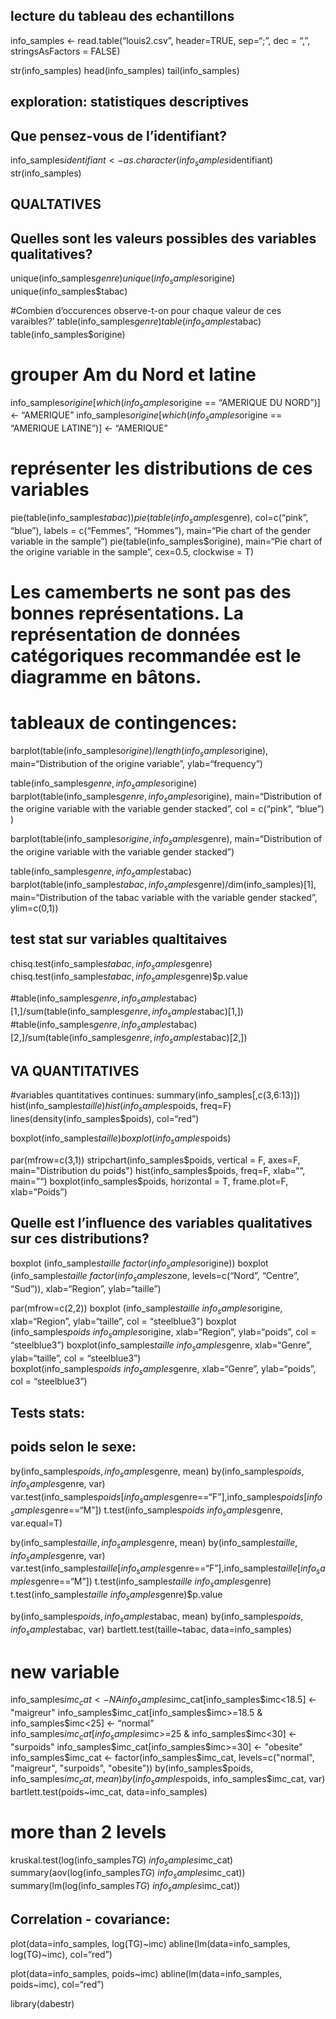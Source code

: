 
#############
## lecture du tableau des echantillons
info_samples <- read.table("louis2.csv", header=TRUE, sep=";", dec = ",", stringsAsFactors = FALSE)

str(info_samples)
head(info_samples)
tail(info_samples)


## exploration: statistiques descriptives
########################################

## Que pensez-vous de l'identifiant?
info_samples$identifiant <- as.character(info_samples$identifiant)
str(info_samples)

## QUALTATIVES
## Quelles sont les valeurs possibles des variables qualitatives?

unique(info_samples$genre)
unique(info_samples$origine)
unique(info_samples$tabac)

#Combien d'occurences observe-t-on pour chaque valeur de ces varaibles?'
table(info_samples$genre)
table(info_samples$tabac)
table(info_samples$origine)

# grouper Am du Nord et latine
info_samples$origine[which(info_samples$origine == "AMERIQUE DU NORD")] <- "AMERIQUE"
info_samples$origine[which(info_samples$origine == "AMERIQUE LATINE")] <- "AMERIQUE"

# représenter les distributions de ces variables
pie(table(info_samples$tabac))
pie(table(info_samples$genre), col=c("pink", "blue"),
    labels = c("Femmes", "Hommes"), main="Pie chart of the gender variable in the sample")
pie(table(info_samples$origine), main="Pie chart of the origine variable in the sample", cex=0.5, clockwise = T)

# Les camemberts ne sont pas des bonnes représentations. La représentation de données catégoriques recommandée est le diagramme en bâtons.
# tableaux de contingences:
barplot(table(info_samples$origine)/length(info_samples$origine), main="Distribution of the origine variable", ylab="frequency")

table(info_samples$genre, info_samples$origine)
barplot(table(info_samples$genre, info_samples$origine), main="Distribution of the origine variable with the variable gender stacked", col = c("pink", "blue") )

barplot(table(info_samples$origine, info_samples$genre), main="Distribution of the origine variable with the variable gender stacked") 

table(info_samples$genre, info_samples$tabac)
barplot(table(info_samples$tabac, info_samples$genre)/dim(info_samples)[1], main="Distribution of the tabac variable with the variable gender stacked", ylim=c(0,1)) 

## test stat sur variables qualtitaives
chisq.test(info_samples$tabac, info_samples$genre)
chisq.test(info_samples$tabac, info_samples$genre)$p.value

#table(info_samples$genre, info_samples$tabac)[1,]/sum(table(info_samples$genre, info_samples$tabac)[1,])
#table(info_samples$genre, info_samples$tabac)[2,]/sum(table(info_samples$genre, info_samples$tabac)[2,])


## VA QUANTITATIVES
#variables quantitatives continues:
summary(info_samples[,c(3,6:13)])
hist(info_samples$taille)
hist(info_samples$poids, freq=F)
lines(density(info_samples$poids), col="red")

boxplot(info_samples$taille)
boxplot(info_samples$poids)

par(mfrow=c(3,1))
stripchart(info_samples$poids, vertical = F, axes=F, main="Distribution du poids")
hist(info_samples$poids, freq=F, xlab="", main="")
boxplot(info_samples$poids, horizontal = T, frame.plot=F, xlab="Poids")

## Quelle est l'influence des variables qualitatives sur ces distributions?
boxplot (info_samples$taille ~ factor(info_samples$origine))
boxplot (info_samples$taille ~ factor(info_samples$zone, levels=c("Nord", "Centre", "Sud")), xlab="Region", ylab="taille")

par(mfrow=c(2,2))
boxplot (info_samples$taille ~ info_samples$origine, xlab="Region", ylab="taille", col = "steelblue3")
boxplot (info_samples$poids ~ info_samples$origine, xlab="Region", ylab="poids", col = "steelblue3")
boxplot(info_samples$taille ~ info_samples$genre, xlab="Genre", ylab="taille", col = "steelblue3")
boxplot(info_samples$poids ~ info_samples$genre, xlab="Genre", ylab="poids", col = "steelblue3")

## Tests stats:

## poids selon le sexe:
by(info_samples$poids, info_samples$genre, mean)
by(info_samples$poids, info_samples$genre, var)
var.test(info_samples$poids[info_samples$genre=="F"],info_samples$poids[info_samples$genre=="M"])
t.test(info_samples$poids ~ info_samples$genre, var.equal=T)

by(info_samples$taille, info_samples$genre, mean)
by(info_samples$taille, info_samples$genre, var)
var.test(info_samples$taille[info_samples$genre=="F"],info_samples$taille[info_samples$genre=="M"])
t.test(info_samples$taille ~ info_samples$genre)
t.test(info_samples$taille ~ info_samples$genre)$p.value

by(info_samples$poids, info_samples$tabac, mean)
by(info_samples$poids, info_samples$tabac, var)
bartlett.test(taille~tabac, data=info_samples)

# new variable
info_samples$imc_cat <- NA
info_samples$imc_cat[info_samples$imc<18.5] <- "maigreur"
info_samples$imc_cat[info_samples$imc>=18.5 & info_samples$imc<25] <- "normal"
info_samples$imc_cat[info_samples$imc>=25 & info_samples$imc<30] <- "surpoids"
info_samples$imc_cat[info_samples$imc>=30] <- "obesite"
info_samples$imc_cat <- factor(info_samples$imc_cat, levels=c("normal", "maigreur", "surpoids", "obesite"))
by(info_samples$poids, info_samples$imc_cat, mean)
by(info_samples$poids, info_samples$imc_cat, var)
bartlett.test(poids~imc_cat, data=info_samples)

# more than 2 levels
kruskal.test(log(info_samples$TG) ~ info_samples$imc_cat)
summary(aov(log(info_samples$TG) ~ info_samples$imc_cat))
summary(lm(log(info_samples$TG) ~ info_samples$imc_cat))


## Correlation - covariance:
plot(data=info_samples, log(TG)~imc)
abline(lm(data=info_samples, log(TG)~imc), col="red")

plot(data=info_samples, poids~imc)
abline(lm(data=info_samples, poids~imc), col="red")


library(dabestr)




